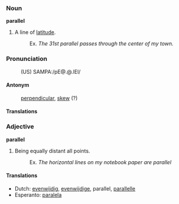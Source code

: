 ===Noun===
'''parallel'''

# A line of [[latitude]].
#:Ex. ''The 31st parallel passes through the center of my town.''

===Pronunciation===
:(US) SAMPA:/pE@.@.lEl/

====Antonym====
:[[perpendicular]], [[skew]] (?)

====Translations====

===Adjective===
'''parallel'''

# Being equally distant all points.
#:Ex. ''The horizontal lines on my notebook paper are parallel''

====Translations====
*Dutch: [[evenwijdig]], [[evenwijdige]], parallel, [[parallelle]]
*Esperanto: [[paralela]]